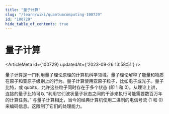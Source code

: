 ```yaml
---
title: "量子计算"
slug: "/learn/wiki/quantumcomputing-100729"
id: "100729"
hide_table_of_contents: true
---
```



# 量子计算

<ArticleMeta id={100729} updatedAt={'2023-09-26 13:58:51'} />
<div className='border-solid border-b border-t-0 my-4 border-[var(--ifm-color-gray-300)]' />

量子计算是一门利用量子理论原理的计算机科学领域。量子理论解释了能量和物质在原子和亚原子级别上的行为。量子计算使用亚原子粒子，比如电子或光子。量子比特，或 qubits，允许这些粒子同时存在于多个状态 (即 1 和 0)。从理论上讲，连接的量子比特可以 “利用它们波状量子状态之间的干涉来执行可能需要数百万年的计算任务。” 与量子计算相比，当今的经典计算机使用二进制的电信号流 (1 和 0) 来编码信息。这限制了它们的处理能力。
